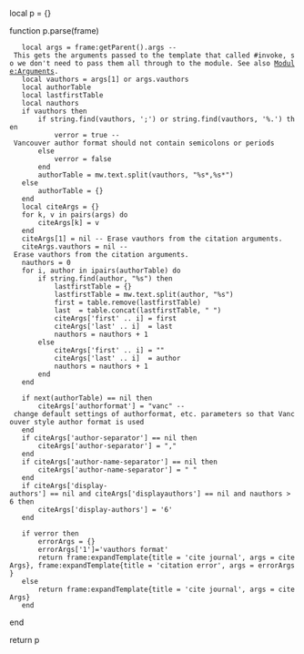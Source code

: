 local p = {}

function p.parse(frame)
	local args = frame:getParent().args -- This gets the arguments passed to the template that called #invoke, so we don't need to pass them all through to the module. See also [[Module:Arguments|Module:Arguments]].
	local vauthors = args[1] or args.vauthors
	local authorTable
	local lastfirstTable
	local nauthors
	if vauthors then
		if string.find(vauthors, ';') or string.find(vauthors, '%.') then
			verror = true -- Vancouver author format should not contain semicolons or periods
		else
			verror = false
		end
		authorTable = mw.text.split(vauthors, "%s*,%s*")
	else
		authorTable = {}
	end
	local citeArgs = {}
	for k, v in pairs(args) do
		citeArgs[k] = v
	end
	citeArgs[1] = nil -- Erase vauthors from the citation arguments.
	citeArgs.vauthors = nil -- Erase vauthors from the citation arguments.
	nauthors = 0
	for i, author in ipairs(authorTable) do
		if string.find(author, "%s") then
		    lastfirstTable = {}
		    lastfirstTable = mw.text.split(author, "%s")
		    first = table.remove(lastfirstTable)
		    last  = table.concat(lastfirstTable, " ")
		    citeArgs['first' .. i] = first
		    citeArgs['last' .. i]  = last
		    nauthors = nauthors + 1
		else
			citeArgs['first' .. i] = ""
			citeArgs['last' .. i]  = author
		    nauthors = nauthors + 1
		end
	end

    if next(authorTable) == nil then
	    citeArgs['authorformat'] = "vanc" -- change default settings of authorformat, etc. parameters so that Vancouver style author format is used
	end
	if citeArgs['author-separator'] == nil then
	    citeArgs['author-separator'] = ","
	end
	if citeArgs['author-name-separator'] == nil then
	    citeArgs['author-name-separator'] = " "
	end
	if citeArgs['display-authors'] == nil and citeArgs['displayauthors'] == nil and nauthors > 6 then
		citeArgs['display-authors'] = '6'
    end

	if verror then
        errorArgs = {}
        errorArgs['1']='vauthors format'
		return frame:expandTemplate{title = 'cite journal', args = citeArgs}, frame:expandTemplate{title = 'citation error', args = errorArgs}
	else
		return frame:expandTemplate{title = 'cite journal', args = citeArgs}
	end
end

return p